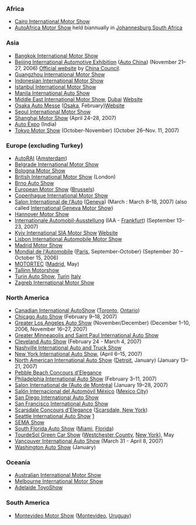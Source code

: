 {{Main|Auto show}}

=== Africa ===
* [[Cairo International Motor Show]]
* [[AutoAfrica Motor Show]] held biannually in [[Johannesburg]],[[South Africa]]

=== Asia ===
* [[Bangkok International Motor Show]]
* [[Beijing International Automotive Exhibition]] ([[Auto China]]) (November 21&ndash;27, 2006) [http://www.china-autoshow.com/ Official website] by [http://english.ccpit.org China Council].
* [[Guangzhou International Motor Show]]
* [[Indonesian International Motor Show]]
* [[Istanbul International Motor Show]]
* [[Manila International Auto Show]]
* [[Middle East International Motor Show]], [[Dubai]] [http://www.dubaimotorshow.com Website]
* [[Osaka Auto Messe]] ([[Osaka]], February)[http://www.automesse.jp/ Website]
* [[Seoul International Motor Show]]
* [[Shanghai Motor Show]] (April 24&ndash;28, 2007)
* [[Auto Expo]] (India)
* [[Tokyo Motor Show]] (October-November) (October 26&ndash;Nov. 11, 2007)

===Europe (excluding Turkey)===
* [[AutoRAI]] ([[Amsterdam]])
* [[Belgrade International Motor Show]]
* [[Bologna Motor Show]]
* [[British International Motor Show]] (London)
* [[Brno Auto Show]]
* [[European Motor Show]] ([[Brussels]])
* [[Copenhague International Motor Show]]
* [[Salon International de l'Auto]] ([[Geneva]]) (March : March 8&ndash;18, 2007) (also called [[International Geneva Motor Show]])
* [[Hannover Motor Show]] {{Greenvehiclesection}}
* [[Internationale Automobil-Ausstellung]] (IAA - [[Frankfurt]]) (September 13&ndash;23, 2007)
* [[Kyiv International SIA Motor Show]] [http://www.autoexpo.ua/eng/ex/sia/ Website]
* [[Lisbon International Automobile Motor Show]]
* [[Madrid Motor Show]]
* [[Mondial de l'Automobile]] ([[Paris]], September-October) (September 30 &ndash; October 15, 2006)
* [[MOTORTEC]] ([[Madrid]], May)
* [[Tallinn Motorshow]]
* [[Turin Auto Show]], [[Turin]] [[Italy]]
* [[Zagreb International Motor Show]]

=== North America ===
* [[Canadian International AutoShow]] ([[Toronto]], [[Ontario]])
* [[Chicago Auto Show]] (February 9&ndash;18, 2007)
* [[Greater Los Angeles Auto Show]] (November/December) (December 1&ndash;10, 2006, November 16&ndash;27, 2007)
* [[Greater Minneapolis and Saint Paul International Auto Show]]
* [[Cleveland Auto Show]] (February 24 - March 4, 2007)
* [[Nashville International Auto and Truck Show]]
* [[New York International Auto Show]], (April 6&ndash;15, 2007) 
* [[North American International Auto Show]] ([[Detroit]], January) (January 13&ndash;21, 2007)
* [[Pebble Beach Concours d'Elegance]]
* [[Philadelphia International Auto Show]] (February 3&ndash;11, 2007)
* [[Salon International de l’Auto de Montréal]] (January 19&ndash;28, 2007) 
* [[Salón Internacional del Automóvil México]] ([[Mexico City]])
* [[San Diego International Auto Show]]
* [[San Francisco International Auto Show]]
* [[Scarsdale Concours d'Elegance]] ([[Scarsdale, New York]])
* [[Seattle International Auto Show]] [http://www.seattleautoshow.com]
* [[SEMA|SEMA Show]]
* [[South Florida Auto Show]] ([[Miami]], [[Florida]])
* [[TourdeSol Green Car Show]] ([[Westchester County]], [[New York]]),  May
* [[Vancouver International Auto Show]] (March 31 - April 8, 2007)
* [[Washington Auto Show]] (January)

=== Oceania ===
* [[Australian International Motor Show]]
* [[Melbourne International Motor Show]]
* [[Adelaide ToyoShow]]

=== South America ===
* [[Montevideo Motor Show]] ([[Montevideo]], [[Uruguay]])

[[Category:Auto shows| ]]
